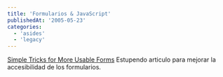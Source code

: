```yaml
---
title: 'Formularios & JavaScript'
publishedAt: '2005-05-23'
categories:
  - 'asides'
  - 'legacy'
---
```


[Simple Tricks for More Usable Forms](http://www.sitepoint.com/article/simple-tricks-usable-forms) Estupendo articulo para mejorar la accesibilidad de los formularios.
